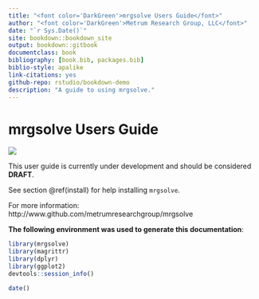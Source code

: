 ```yaml
--- 
title: "<font color='DarkGreen'>mrgsolve Users Guide</font>"
author: "<font color='DarkGreen'>Metrum Research Group, LLC</font>"
date: "`r Sys.Date()`"
site: bookdown::bookdown_site
output: bookdown::gitbook
documentclass: book
bibliography: [book.bib, packages.bib]
biblio-style: apalike
link-citations: yes
github-repo: rstudio/bookdown-demo
description: "A guide to using mrgsolve."
---
```


# mrgsolve Users Guide

<img src='img/mrgsolve.png'>

This user guide is currently under development and should be considered __DRAFT__.  

See section \@ref(install) for help installing `mrgsolve`.

For more information: http://www.github.com/metrumresearchgroup/mrgsolve


__The following environment was used to generate this documentation__:
```r
library(mrgsolve)
library(magrittr)
library(dplyr)
library(ggplot2)
devtools::session_info()
```

```r
date()
```

